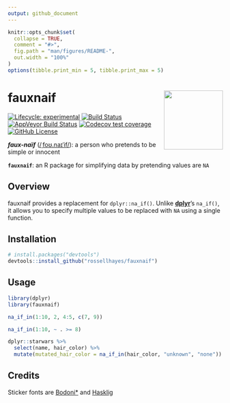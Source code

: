 ```yaml
---
output: github_document
---
```


<!-- README.md is generated from README.Rmd. Please edit that file -->

```r
knitr::opts_chunk$set(
  collapse = TRUE,
  comment = "#>",
  fig.path = "man/figures/README-",
  out.width = "100%"
)
options(tibble.print_min = 5, tibble.print_max = 5)
```

# fauxnaif <img src='man/figures/logo.png' align="right" height="138" />

<!-- badges: start -->
[![Lifecycle: experimental](https://img.shields.io/badge/lifecycle-experimental-orange.svg)](https://www.tidyverse.org/lifecycle/#experimental)
[![Build Status](https://travis-ci.org/rossellhayes/fauxnaif.svg?branch=master)](https://travis-ci.org/rossellhayes/fauxnaif)
[![AppVeyor Build Status](https://ci.appveyor.com/api/projects/status/github/rossellhayes/fauxnaif?branch=master&svg=true)](https://ci.appveyor.com/project/rossellhayes/fauxnaif)
[![Codecov test coverage](https://codecov.io/gh/rossellhayes/fauxnaif/branch/master/graph/badge.svg)](https://codecov.io/gh/rossellhayes/fauxnaif?branch=master)
[![GitHub License](https://img.shields.io/github/license/rossellhayes/fauxnaif?color=blueviolet)](https://github.com/rossellhayes/fauxnaif/blob/master/LICENSE)
<!-- badges: end -->

***faux-naïf*** ([/ˌfoʊ.naɪˈif/](https://en.wikipedia.org/wiki/Help:IPA/English)): a person who pretends to be simple or innocent

**`fauxnaif`**: an R package for simplifying data by pretending values are `NA`

## Overview

fauxnaif provides a replacement for `dplyr::na_if()`.
Unlike [**dplyr**](https://github.com/tidyverse/dplyr)'s `na_if()`, it allows you
to specify multiple values to be replaced with `NA` using a single function.

## Installation

```r
# install.packages("devtools")
devtools::install_github("rossellhayes/fauxnaif")
```

## Usage

```r
library(dplyr)
library(fauxnaif)

na_if_in(1:10, 2, 4:5, c(7, 9))

na_if_in(1:10, ~ . >= 8)

dplyr::starwars %>%
  select(name, hair_color) %>%
  mutate(mutated_hair_color = na_if_in(hair_color, "unknown", "none"))
```

## Credits

Sticker fonts are [Bodoni*](https://github.com/indestructible-type/Bodoni) and [Hasklig](https://github.com/i-tu/Hasklig)
